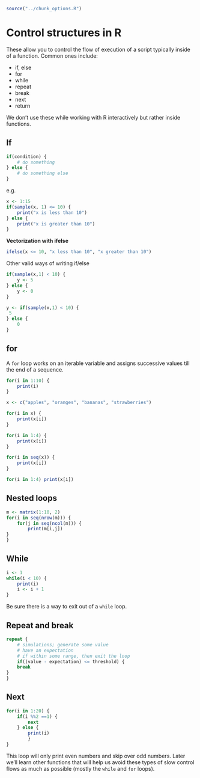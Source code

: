 ```{r, include = FALSE}
source("../chunk_options.R")
```

# Control structures in R

These allow you to control the flow of execution of a script typically inside of a function.
Common ones include:

* if, else
* for
* while
* repeat
* break
* next
* return

We don't use these while working with R interactively but rather inside functions. 

## If

```{r, eval = FALSE}
if(condition) {
    # do something 
} else { 
    # do something else
}
```
e.g. 



```{r, eval = FALSE}
x <- 1:15
if(sample(x, 1) <= 10) {
    print("x is less than 10") 
} else {
    print("x is greater than 10")
}
```

**Vectorization with ifelse**

```{r, eval = FALSE}
ifelse(x <= 10, "x less than 10", "x greater than 10")
```

Other valid ways of writing if/else

```{r, eval = FALSE}
if(sample(x,1) < 10) {
    y <- 5
} else {
    y <- 0
}
```

```{r, eval = FALSE}
y <- if(sample(x,1) < 10) {
 5
} else {
    0
}
```

## for

A `for` loop works on an iterable variable and assigns successive values till the end of a sequence.

```{r, eval = FALSE}
for(i in 1:10) {
    print(i)
}
```

```{r, eval = FALSE}
x <- c("apples", "oranges", "bananas", "strawberries")

for(i in x) {
    print(x[i])
}

for(i in 1:4) {
    print(x[i])
}

for(i in seq(x)) {
    print(x[i])
}

for(i in 1:4) print(x[i])
````

## Nested loops


```{r, eval = FALSE}
m <- matrix(1:10, 2)
for(i in seq(nrow(m))) {
    for(j in seq(ncol(m))) {
        print(m[i,j])
}
}
```

## While

```{r, eval = FALSE}
i <- 1
while(i < 10) {
    print(i)
    i <- i + 1
}
```  

Be sure there is a way to exit out of a `while` loop.

## Repeat and break

```{r, eval = FALSE}
repeat {
    # simulations; generate some value
    # have an expectation
    # if within some range, then exit the loop
    if((value - expectation) <= threshold) {
    break
}
}
```


## Next

```{r, eval = FALSE}
for(i in 1:20) {
    if(i %%2 ==1) {
        next
    } else { 
        print(i)
        }
}
```

This loop will only print even numbers and skip over odd numbers. Later we'll learn other functions that will help us avoid these types of slow control flows as much as possible (mostly the `while` and `for` loops).




